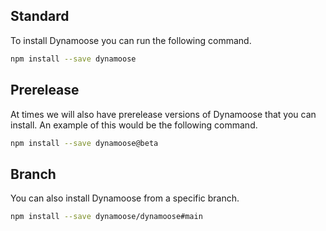 ## Standard

To install Dynamoose you can run the following command.

```bash npm2yarn
npm install --save dynamoose
```

## Prerelease

At times we will also have prerelease versions of Dynamoose that you can install. An example of this would be the following command.

```bash npm2yarn
npm install --save dynamoose@beta
```

## Branch

You can also install Dynamoose from a specific branch.

```bash npm2yarn
npm install --save dynamoose/dynamoose#main
```
